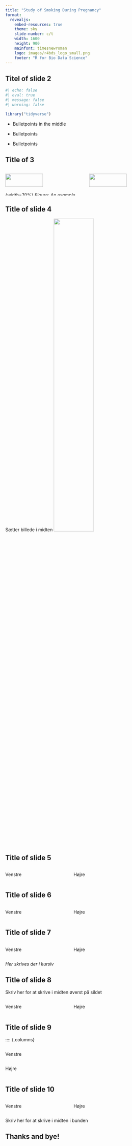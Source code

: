 ```yaml
---
title: "Study of Smoking During Pregnancy"
format:
  revealjs:
    embed-resources: true
    theme: sky
    slide-number: c/t
    width: 1600
    height: 900
    mainfont: timesnewroman
    logo: images/r4bds_logo_small.png
    footer: "R for Bio Data Science"
---
```


<!--# ---------------------------------------------------------------------- -->
<!--# SLIDE ---------------------------------------------------------------- -->
<!--# ---------------------------------------------------------------------- -->

## Titel of slide 2

```r
#| echo: false
#| eval: true
#| message: false
#| warning: false

library("tidyverse")
```

- Bulletpoints in the middle

- Bulletpoints

- Bulletpoints


<!--# ---------------------------------------------------------------------- -->
<!--# SLIDE ---------------------------------------------------------------- -->
<!--# ---------------------------------------------------------------------- -->
## Title of 3
:::: {.columns}

::: {.column width="50%"}
![](../results/plots/description_age_boxplot.png){width=70%}
{width=70%}
_Figure: An example plot showing results._
:::

::: {.column width="50%"}
![](../results/plots/description_age_boxplot.png){width=70%}
:::

::::





<!--# ---------------------------------------------------------------------- -->
<!--# SLIDE ---------------------------------------------------------------- -->
<!--# ---------------------------------------------------------------------- -->
## Title of slide 4 
Sætter billede i midten
![](images/advr_map.png){fig-align="center" width=50%}



<!--# ---------------------------------------------------------------------- -->
<!--# SLIDE ---------------------------------------------------------------- -->
<!--# ---------------------------------------------------------------------- -->
## Title of slide 5

:::: {.columns}

::: {.column width="40%"}
Venstre
:::

::: {.column width="60%"}
Højre
:::

::::



<!--# ---------------------------------------------------------------------- -->
<!--# SLIDE ---------------------------------------------------------------- -->
<!--# ---------------------------------------------------------------------- -->
## Title of slide 6

:::: {.columns}

::: {.column width="40%"}
Venstre
:::

::: {.column width="60%"}
Højre
:::

::::



<!--# ---------------------------------------------------------------------- -->
<!--# SLIDE ---------------------------------------------------------------- -->
<!--# ---------------------------------------------------------------------- -->
## Title of slide 7

:::: {.columns}

::: {.column width="40%"}
Venstre
:::

::: {.column width="60%"}
Højre
:::

::::

_Her skrives der i kursiv_


<!--# ---------------------------------------------------------------------- -->
<!--# SLIDE ---------------------------------------------------------------- -->
<!--# ---------------------------------------------------------------------- -->
## Title of slide 8

Skriv her for at skrive i midten øverst på sildet 

:::: {.columns}

::: {.column width="40%"}
Venstre
:::

::: {.column width="60%"}
Højre
:::

::::

<!--# ---------------------------------------------------------------------- -->
<!--# SLIDE ---------------------------------------------------------------- -->
<!--# ---------------------------------------------------------------------- -->
## Title of slide 9 

:::: {.columns}

::: {.column width="40%"}
Venstre
:::

::: {.column width="60%"}
Højre
:::




<!--# ---------------------------------------------------------------------- -->
<!--# SLIDE ---------------------------------------------------------------- -->
<!--# ---------------------------------------------------------------------- -->
## Title of slide 10

:::: {.columns}

::: {.column width="40%"}
Venstre
:::

::: {.column width="60%"}
Højre 
:::

::::
Skriv her for at skrive i midten i bunden 


<!--# ---------------------------------------------------------------------- -->
<!--# SLIDE ---------------------------------------------------------------- -->
<!--# ---------------------------------------------------------------------- -->
## Thanks and bye!


